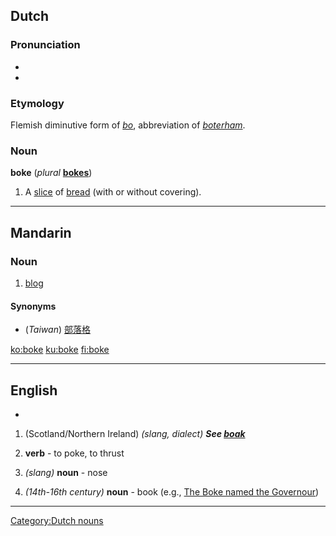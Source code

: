 {{see|Boke}}

==Dutch==

===Pronunciation===
* {{IPA|/bˈoːkə/}}
* {{rhymes|oːkə|lang=nl}}

===Etymology===
Flemish diminutive form of ''[[bo#Dutch|bo]]'', abbreviation of ''[[boterham]]''.

===Noun===
'''boke''' {{n}} (''plural'' '''[[bokes]]''')

# {{context|Flemish|child language|lang=nl}} A [[slice]] of [[bread]] (with or without covering).

[[Category:Dutch nouns]]

----

==Mandarin==

===Noun===
{{cmn-noun|p|pin=bókè|pint=bo2ke4|tas=博客}}

# [[blog]]

====Synonyms====
*(''Taiwan'') [[部落格]]

[[ko:boke]]
[[ku:boke]]
[[fi:boke]]

----

==English==

*{{IPA|/bəʊk/}}
# (Scotland/Northern Ireland) ''(slang, dialect)'' ''' ''See [[boak]]'' '''
# {{obsolete}} '''verb''' - to poke, to thrust
# {{obsolete}} ''(slang)'' '''noun''' - nose
# {{obsolete}} ''(14th-16th century)'' '''noun''' - book  (e.g., [[w:Thomas Elyot|The Boke named the Governour]])

----